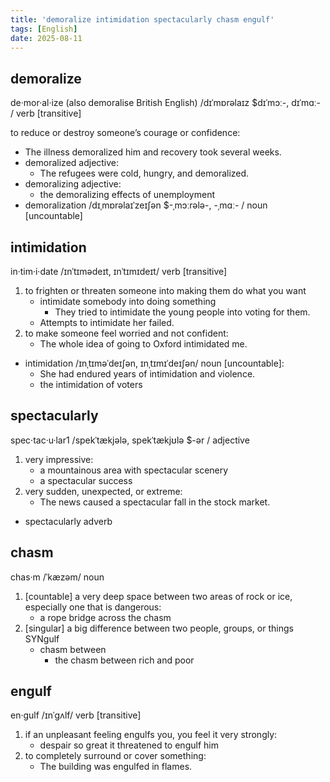```yaml
---
title: 'demoralize intimidation spectacularly chasm engulf'
tags: [English]
date: 2025-08-11
---
```


## demoralize

de·mor·al·ize (also demoralise British English) /dɪˈmɒrəlaɪz $dɪˈmɔː-, dɪˈmɑː- / verb [transitive]

to reduce or destroy someone’s courage or confidence:

- The illness demoralized him and recovery took several weeks.
- demoralized adjective:
  - The refugees were cold, hungry, and demoralized.
- demoralizing adjective:
  - the demoralizing effects of unemployment
- demoralization /dɪˌmɒrəlaɪˈzeɪʃən $-ˌmɔːrələ-, -ˌmɑː- / noun [uncountable]

## intimidation

in·tim·i·date /ɪnˈtɪmədeɪt, ɪnˈtɪmɪdeɪt/ verb [transitive]

1. to frighten or threaten someone into making them do what you want
   - intimidate somebody into doing something
     - They tried to intimidate the young people into voting for them.
   - Attempts to intimidate her failed.
2. to make someone feel worried and not confident:
   - The whole idea of going to Oxford intimidated me.

- intimidation /ɪnˌtɪməˈdeɪʃən, ɪnˌtɪmɪˈdeɪʃən/ noun [uncountable]:
  - She had endured years of intimidation and violence.
  - the intimidation of voters

## spectacularly

spec·tac·u·lar1 /spekˈtækjələ, spekˈtækjʊlə $-ər / adjective

1. very impressive:
   - a mountainous area with spectacular scenery
   - a spectacular success
2. very sudden, unexpected, or extreme:
   - The news caused a spectacular fall in the stock market.

- spectacularly adverb

## chasm

chas·m /ˈkæzəm/ noun

1. [countable] a very deep space between two areas of rock or ice, especially one that is dangerous:
   - a rope bridge across the chasm
2. [singular] a big difference between two people, groups, or things SYNgulf
   - chasm between
     - the chasm between rich and poor

## engulf

en·gulf /ɪnˈɡʌlf/ verb [transitive]

1. if an unpleasant feeling engulfs you, you feel it very strongly:
    - despair so great it threatened to engulf him
2. to completely surround or cover something:
    - The building was engulfed in flames.
